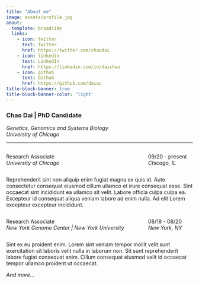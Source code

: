 ```yaml
---
title: "About me"
image: assets/profile.jpg
about:
  template: broadside
  links:
    - icon: twitter
      text: Twitter
      href: https://twitter.com/chaodai
    - icon: linkedin
      text: LinkedIn
      href: https://linkedin.com/in/daichao
    - icon: github
      text: Github
      href: https://github.com/daiuc
title-block-banner: true
title-block-banner-color: 'light'
---
```


### Chao Dai | PhD Candidate


*Genetics, Genomics and Systems Biology <br> University of Chicago*

---


:::: {.columns}

::: {.column width="75%"}
Research Associate <br>
*University of Chicago*
:::

::: {.column width="25%" align="right"}
09/20 - present <br>
*Chicago, IL*

:::
:::: 

Reprehenderit sint non aliquip enim fugiat magna ex quis id. Aute consectetur consequat eiusmod cillum ullamco et irure consequat esse. Sint occaecat sint incididunt ea ullamco sit velit. Labore officia culpa culpa ea. Excepteur id consequat aliqua veniam labore ad enim nulla. Ad elit Lorem excepteur excepteur incididunt.


:::: {.columns}

::: {.column width="75%"}
Research Associate <br>
*New York Genome Center | New York University*
:::


::: {.column width="25%" align="right"}
08/18 - 08/20 <br>
*New York, NY*

:::
:::: 

Sint ex eu proident enim. Lorem sint veniam tempor mollit velit sunt exercitation sit laboris velit nulla in laborum non. Sit sunt reprehenderit labore fugiat consequat anim. Cillum consequat eiusmod velit id occaecat tempor ullamco proident ut occaecat.



*And more...*
